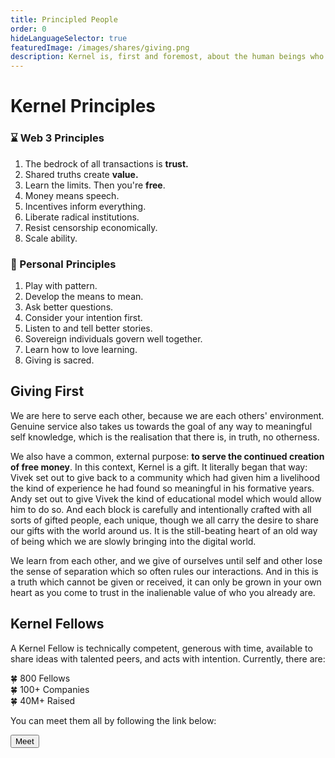 ```yaml
---
title: Principled People
order: 0
hideLanguageSelector: true
featuredImage: /images/shares/giving.png
description: Kernel is, first and foremost, about the human beings who make up a better web and our shared quality of heart.
---
```


# Kernel Principles

<Column>

<Box>

### ⌛️ Web 3 Principles

1. The bedrock of all transactions is **trust.**
2. Shared truths create **value.**
3. Learn the limits. Then you're **free**. 
4. Money means speech.
5. Incentives inform everything.
5. Liberate radical institutions.
7. Resist censorship economically.
8. Scale ability.

</Box>

<Box>

### 🌈 Personal Principles

1. Play with pattern.
2. Develop the means to mean.
3. Ask better questions. 
4. Consider your intention first.
5. Listen to and tell better stories.
6. Sovereign individuals govern well together.
7. Learn how to love learning. 
8. Giving is sacred.

</Box>

</Column>

## Giving First

We are here to serve each other, because we are each others' environment. Genuine service also takes us towards the goal of any way to meaningful self knowledge, which is the realisation that there is, in truth, no otherness. 

We also have a common, external purpose: **to serve the continued creation of free money**. In this context, Kernel is a gift. It literally began that way: Vivek set out to give back to a community which had given him a livelihood the kind of experience he had found so meaningful in his formative years. Andy set out to give Vivek the kind of educational model which would allow him to do so. And each block is carefully and intentionally crafted with all sorts of gifted people, each unique, though we all carry the desire to share our gifts with the world around us. It is the still-beating heart of an old way of being which we are slowly bringing into the digital world.

We learn from each other, and we give of ourselves until self and other lose the sense of separation which so often rules our interactions. And in this is a truth which cannot be given or received, it can only be grown in your own heart as you come to trust in the inalienable value of who you already are.

## Kernel Fellows

A Kernel Fellow is technically competent, generous with time, available to share ideas with talented peers, and acts with intention. Currently, there are:

🍀 800 Fellows <br/>
🍀 100+ Companies <br/>
🍀 40M+ Raised <br/>

You can meet them all by following the link below:

<Button secondary to="https://www.notion.so/What-is-Kernel-b9520eb29d954f5fb709150cae3975b1">Meet</Button>
